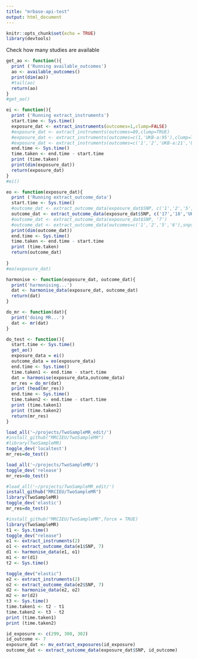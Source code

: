 ```yaml
---
title: "mrbase-api-test"
output: html_document
---
```


```r
knitr::opts_chunk$set(echo = TRUE)
library(devtools)
```

Check how many studies are available
```r
get_ao <- function(){
  print ('Running available_outcomes')
  ao <- available_outcomes()
  print(dim(ao))
  #tail(ao)
  return(ao)
}
#get_ao()
```

```r
ei <- function(){
  print ('Running extract_instruments')
  start.time <- Sys.time()
  exposure_dat <- extract_instruments(outcomes=1,clump=FALSE)
  #exposure_dat <- extract_instruments(outcomes=89,clump=TRUE)
  #exposure_dat <- extract_instruments(outcomes=c(1,'UKB-a:95'),clump=TRUE)
  #exposure_dat <- extract_instruments(outcomes=c('1','2','UKB-a:21','UKB-a:22'),clump=TRUE)
  end.time <- Sys.time()
  time.taken <- end.time - start.time
  print (time.taken)
  print(dim(exposure_dat))
  return(exposure_dat)
}
#ei()
```

```r
eo <- function(exposure_dat){
  print ('Running extract_outcome_data')
  start.time <- Sys.time()
  #outcome_dat <- extract_outcome_data(exposure_dat$SNP, c('1','2','5','6','17','18','965','966','996','997','1090','UKB-a:96','UKB-a:1','UKB-a:2'))
  outcome_dat <- extract_outcome_data(exposure_dat$SNP, c('17','18','UKB-a:96','UKB-a:1','UKB-a:2'))
  #outcome_dat <- extract_outcome_data(exposure_dat$SNP, '7')
  #outcome_dat <- extract_outcome_data(outcomes=c('1','2','5','6'),snps=c('rs2825569','rs9821657','rs1919329'),splitsize=50000)
  print(dim(outcome_dat))
  end.time <- Sys.time()
  time.taken <- end.time - start.time
  print (time.taken)
  return(outcome_dat)
  
}
#eo(exposure_dat)
```

```r
harmonise <- function(exposure_dat, outcome_dat){
  print('harmonising...')
  dat <- harmonise_data(exposure_dat, outcome_dat)
  return(dat)
}
```

```r
do_mr <- function(dat){
  print('doing MR...')
  dat <- mr(dat)
}
```

```r
do_test <- function(){
  start.time <- Sys.time()
  get_ao()
  exposure_data = ei()
  outcome_data = eo(exposure_data)
  end.time <- Sys.time()
  time.taken1 <- end.time - start.time
  dat = harmonise(exposure_data,outcome_data)
  mr_res = do_mr(dat)
  print (head(mr_res))
  end.time <- Sys.time()
  time.taken2 <- end.time - start.time
  print (time.taken1)
  print (time.taken2)
  return(mr_res)
}
```

```r
load_all('~/projects/TwoSampleMR_edit/')
#install_github("MRCIEU/TwoSampleMR")
#library(TwoSampleMR)
toggle_dev('localtest')
mr_res=do_test()
```

```r
load_all('~/projects/TwoSampleMR/')
toggle_dev('release')
mr_res=do_test()
```

```r
#load_all('~/projects/TwoSampleMR_edit/')
install_github("MRCIEU/TwoSampleMR")
library(TwoSampleMR)
toggle_dev('elastic')
mr_res=do_test()
```

```r
#install_github("MRCIEU/TwoSampleMR",force = TRUE)
library(TwoSampleMR)
t1 <- Sys.time()
toggle_dev("release")
e1 <- extract_instruments(2)
o1 <- extract_outcome_data(e1$SNP, 7)
d1 <- harmonise_data(e1, o1)
m1 <- mr(d1)
t2 <- Sys.time()

toggle_dev("elastic")
e2 <- extract_instruments(2)
o2 <- extract_outcome_data(e2$SNP, 7)
d2 <- harmonise_data(e2, o2)
m2 <- mr(d2)
t3 <- Sys.time()
time.taken1 <- t2 - t1
time.taken2 <- t3 - t2
print (time.taken1)
print (time.taken2)
```

```r
id_exposure <- c(299, 300, 302)
id_outcome <- 7
exposure_dat <- mv_extract_exposures(id_exposure)
outcome_dat <- extract_outcome_data(exposure_dat$SNP, id_outcome)
```